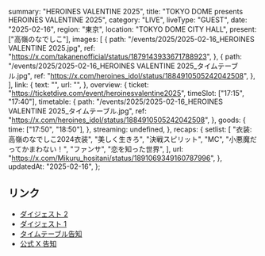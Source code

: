   summary: "HEROINES VALENTINE 2025",
  title: "TOKYO DOME presents HEROINES VALENTINE 2025",
  category: "LIVE",
  liveType: "GUEST",
  date: "2025-02-16",
  region: "東京",
  location: "TOKYO DOME CITY HALL",
  present: ["高嶺のなでしこ"],
  images: [
    {
      path: "/events/2025/2025-02-16_HEROINES VALENTINE 2025.jpg",
      ref: "https://x.com/takanenofficial/status/1879143933671788923",
    },
    {
      path: "/events/2025/2025-02-16_HEROINES VALENTINE 2025_タイムテーブル.jpg",
      ref: "https://x.com/heroines_idol/status/1884910505242042508",
    },
  ],
  link: {
    text: "",
    url: "",
  },
  overview: {
    ticket: "https://ticketdive.com/event/heroinesvalentine2025",
    timeSlot: ["17:15", "17:40"],
    timetable: {
      path: "/events/2025/2025-02-16_HEROINES VALENTINE 2025_タイムテーブル.jpg",
      ref: "https://x.com/heroines_idol/status/1884910505242042508",
    },
    goods: {
      time: ["17:50", "18:50"],
    },
    streaming: undefined,
  },
  recaps: {
    setlist: [
      "衣装: 高嶺のなでしこ2024衣装",
      "美しく生きろ",
      "決戦スピリット",
      "MC",
      "小悪魔だってかまわない！",
      "ファンサ",
      "恋を知った世界",
    ],
    url: "https://x.com/Mikuru_hositani/status/1891069349160787996",
  },
  updatedAt: "2025-02-16",
};

## リンク

- [ダイジェスト 2](https://x.com/takanenofficial/status/1891081364780323169)
- [ダイジェスト 1](https://x.com/HEROINES_FES/status/1891053289157865745)
- [タイムテーブル告知](https://x.com/heroines_idol/status/1884910505242042508)
- [公式 X 告知](https://x.com/takanenofficial/status/1879143933671788923)
